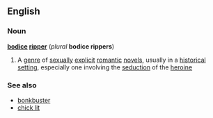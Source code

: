 ==English==
===Noun===
'''[[bodice]] [[ripper]]''' (''plural'' '''bodice rippers''')
{{wikipedia}}
#A [[genre]] of [[sexually]] [[explicit]] [[romantic]] [[novel]]s, usually in a [[historical]] [[setting]], especially one involving the [[seduction]] of the [[heroine]]

===See also===
*[[bonkbuster]]
*[[chick lit]]